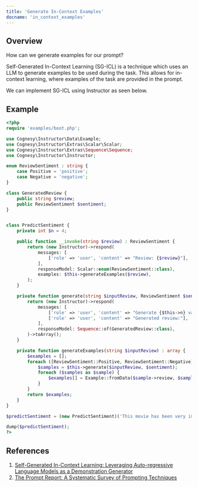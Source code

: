 ```yaml
---
title: 'Generate In-Context Examples'
docname: 'in_context_examples'
---
```


## Overview

How can we generate examples for our prompt?

Self-Generated In-Context Learning (SG-ICL) is a technique which uses an LLM
to generate examples to be used during the task. This allows for in-context
learning, where examples of the task are provided in the prompt.

We can implement SG-ICL using Instructor as seen below.


## Example

```php
<?php
require 'examples/boot.php';

use Cognesy\Instructor\Data\Example;
use Cognesy\Instructor\Extras\Scalar\Scalar;
use Cognesy\Instructor\Extras\Sequence\Sequence;
use Cognesy\Instructor\Instructor;

enum ReviewSentiment : string {
    case Positive = 'positive';
    case Negative = 'negative';
}

class GeneratedReview {
    public string $review;
    public ReviewSentiment $sentiment;
}


class PredictSentiment {
    private int $n = 4;

    public function __invoke(string $review) : ReviewSentiment {
        return (new Instructor)->respond(
            messages: [
                ['role' => 'user', 'content' => "Review: {$review}"],
            ],
            responseModel: Scalar::enum(ReviewSentiment::class),
            examples: $this->generateExamples($review),
        );
    }

    private function generate(string $inputReview, ReviewSentiment $sentiment) : array {
        return (new Instructor)->respond(
            messages: [
                ['role' => 'user', 'content' => "Generate {$this->n} various {$sentiment->value} reviews based on the input review:\n{$inputReview}"],
                ['role' => 'user', 'content' => "Generated review:"],
            ],
            responseModel: Sequence::of(GeneratedReview::class),
        )->toArray();
    }

    private function generateExamples(string $inputReview) : array {
        $examples = [];
        foreach ([ReviewSentiment::Positive, ReviewSentiment::Negative] as $sentiment) {
            $samples = $this->generate($inputReview, $sentiment);
            foreach ($samples as $sample) {
                $examples[] = Example::fromData($sample->review, $sample->sentiment->value);
            }
        }
        return $examples;
    }
}

$predictSentiment = (new PredictSentiment)('This movie has been very impressive, even considering I lost half of the plot.');

dump($predictSentiment);
?>
```

## References

 1. [Self-Generated In-Context Learning: Leveraging Auto-regressive Language Models as a Demonstration Generator](https://arxiv.org/abs/2206.08082)
 2. [The Prompt Report: A Systematic Survey of Prompting Techniques](https://arxiv.org/abs/2406.06608)
